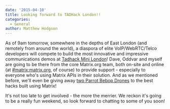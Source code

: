 ```yaml
---
date: '2015-04-10'
title: Looking forward to TADHack London!!
categories:
  - General
author: Matthew Hodgson
---
```


As of 9am tomorrow, somewhere in the depths of East London (and remotely from around the world), a diaspora of elite VoIP/WebRTC/Telco developers will compete to build the most innovative and impressive communications demos at <a href="http://tadhack.com/2015/tadhack-mini-london/">Tadhack Mini London</a>!  Dave, Oddvar and myself are going to be there from the core Matrix.org team, both on-site and online (at <a href="https://matrix.org/beta/#/room/#matrix:matrix.org">#matrix:matrix.org</a>, of course) to provide support - especially to everyone who's using Matrix APIs in their solution.  And as we mentioned before, we'll even be giving away <a href="https://matrix.org/blog/2015/03/19/tadhack-mini-london">two Parrot Bebop Drones</a> to the best hacks built using Matrix!

It's not too late to get involved - the more the merrier.  We reckon it's going to be a really fun weekend, so look forward to chatting to some of you soon!